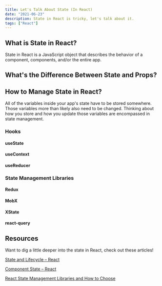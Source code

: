 ```yaml
---
title: Let's Talk About State (In React)
date: "2021-06-23"
description: State in React is tricky, let's talk about it.
tags: ["React"]
---
```


## What is State in React?

State in React is a JavaScript object that describes the behavior of a component, components, and/or the entire app. 

## What's the Difference Between State and Props?

## How to Manage State in React?

All of the variables inside your app's state have to be stored somewhere. Those variables more than likely also need to be changed. Thinking about how you store and how you update those variables are encompassed in state management.

### Hooks

#### useState

#### useContext

#### useReducer

### State Management Libraries

#### Redux

#### MobX

#### XState

#### react-query

## Resources

Want to dig a little deeper into the state in React, check out these articles!

[State and Lifecycle – React](https://reactjs.org/docs/state-and-lifecycle.html)

[Component State – React](https://reactjs.org/docs/faq-state.html)

[React State Management Libraries and How to Choose](https://daveceddia.com/react-state-management/)
